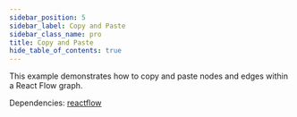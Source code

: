 ```yaml
---
sidebar_position: 5
sidebar_label: Copy and Paste
sidebar_class_name: pro
title: Copy and Paste
hide_table_of_contents: true
---
```



This example demonstrates how to copy and paste nodes and edges within a React Flow graph.

Dependencies: [reactflow](https://www.npmjs.com/package/reactflow)

<ProExampleViewer slug="copy-paste" />

